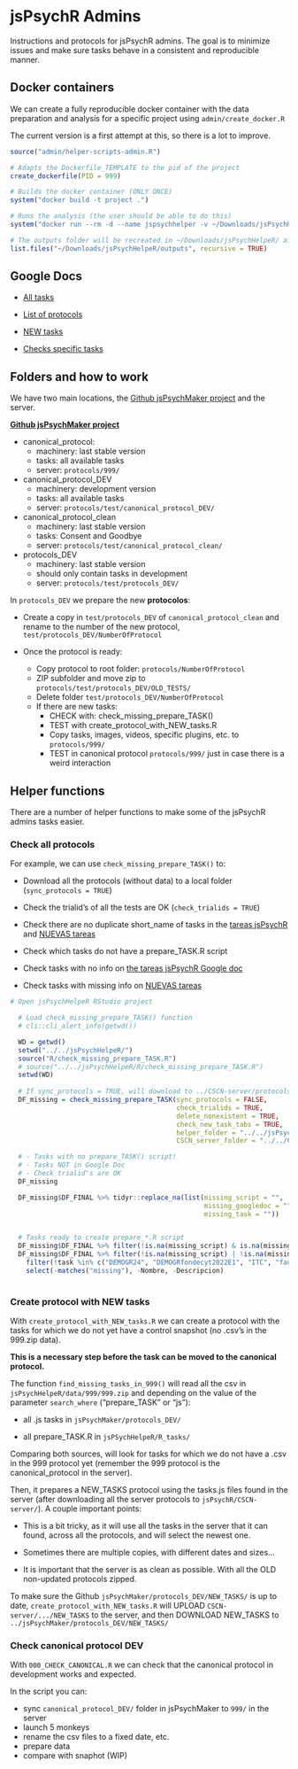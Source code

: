 # jsPsychR Admins {#jsPsychRAdmins}

<!-- TODO: create protocol to test new tasks in 999 with all available tasks... (extending canonical protocol with new tasks) -->

Instructions and protocols for jsPsychR admins. The goal is to minimize issues and make sure tasks behave in a consistent and reproducible manner.

## Docker containers

We can create a fully reproducible docker container with the data preparation and analysis for a specific project using `admin/create_docker.R`  

The current version is a first attempt at this, so there is a lot to improve.

```r

source("admin/helper-scripts-admin.R")

# Adapts the Dockerfile_TEMPLATE to the pid of the project
create_dockerfile(PID = 999)

# Builds the docker container (ONLY ONCE)
system("docker build -t project .")

# Runs the analysis (the user should be able to do this)
system("docker run --rm -d --name jspsychhelper -v ~/Downloads/jsPsychHelpeR/outputs:/home/project/jsPsychHelpeR/outputs:rw project")

# The outputs folder will be recreated in ~/Downloads/jsPsychHelpeR/ after a couple minutes
list.files("~/Downloads/jsPsychHelpeR/outputs", recursive = TRUE)

```

## Google Docs

-   [All tasks](https://docs.google.com/spreadsheets/d/1Eo0F4GcmqWZ1cghTpQlA4aHsc8kTABss-HAeimE2IqA/edit#gid=0)

-   [List of protocols](https://docs.google.com/spreadsheets/d/13xX8aGhKmfz8zVvNuCMDnS6L6Dy6T1NlA6nTOqZuErA/edit#gid=0)

-   [NEW tasks](https://docs.google.com/spreadsheets/d/1LAsyTZ2ZRP_xLiUBkqmawwnKWgy8OCwq4mmWrrc_rpQ/edit#gid=0)

-   [Checks specific tasks](https://docs.google.com/spreadsheets/d/1fM_T-u-77DHEGTOV5A8BrMyXZfN-rt-MaKsfQV1v3u0/edit#gid=1315185109)

## Folders and how to work

We have two main locations, the [Github jsPsychMaker project](https://github.com/gorkang/jsPsychMaker/) and the server.

[**Github jsPsychMaker project**](https://github.com/gorkang/jsPsychMaker/)

-   canonical_protocol:
    -   machinery: last stable version
    -   tasks: all available tasks
    -   server: `protocols/999/`
-   canonical_protocol_DEV
    -   machinery: development version
    -   tasks: all available tasks
    -   server: `protocols/test/canonical_protocol_DEV/`
-   canonical_protocol_clean
    -   machinery: last stable version
    -   tasks: Consent and Goodbye
    -   server: `protocols/test/canonical_protocol_clean/`
-   protocols_DEV
    -   machinery: last stable version
    -   should only contain tasks in development
    -   server: `protocols/test/protocols_DEV/`

In `protocols_DEV` we prepare the new **protocolos**:

-   Create a copy in `test/protocols_DEV` of `canonical_protocol_clean` and rename to the number of the new protocol, `test/protocols_DEV/NumberOfProtocol`

-   Once the protocol is ready:

    -   Copy protocol to root folder: `protocols/NumberOfProtocol`
    -   ZIP subfolder and move zip to `protocols/test/protocols_DEV/OLD_TESTS/`
    -   Delete folder `test/protocols_DEV/NumberOfProtocol`\
    -   If there are new tasks:
        -   CHECK with: check_missing_prepare_TASK()
        -   TEST with create_protocol_with_NEW_tasks.R
        -   Copy tasks, images, videos, specific plugins, etc. to `protocols/999/`
        -   TEST in canonical protocol `protocols/999/` just in case there is a weird interaction

<!-- test/tasks_DEV/ -->

<!-- - Maquinaria: ultima version estable -->

<!-- - Directorio para trabajar en las NUEVAS **tareas individuales** -->

<!-- - Una vez implementadas, copiar tareas (y sus imagenes, videos, ...) a 999/ -->

<!-- test/protocols_DEV/NEW_TASKS  -->

## Helper functions

There are a number of helper functions to make some of the jsPsychR admins tasks easier.

### Check all protocols

For example, we can use `check_missing_prepare_TASK()` to:

-   Download all the protocols (without data) to a local folder (`sync_protocols = TRUE`)

-   Check the trialid's of all the tests are OK (`check_trialids = TRUE`)

-   Check there are no duplicate short_name of tasks in the [tareas jsPsychR](https://docs.google.com/spreadsheets/d/1Eo0F4GcmqWZ1cghTpQlA4aHsc8kTABss-HAeimE2IqA/edit#gid=0) and [NUEVAS tareas](https://docs.google.com/spreadsheets/d/1LAsyTZ2ZRP_xLiUBkqmawwnKWgy8OCwq4mmWrrc_rpQ/edit#gid=0)

-   Check which tasks do not have a prepare_TASK.R script

-   Check tasks with no info on [the tareas jsPsychR Google doc](https://docs.google.com/spreadsheets/d/1Eo0F4GcmqWZ1cghTpQlA4aHsc8kTABss-HAeimE2IqA/edit#gid=0)

-   Check tasks with missing info on [NUEVAS tareas](https://docs.google.com/spreadsheets/d/1LAsyTZ2ZRP_xLiUBkqmawwnKWgy8OCwq4mmWrrc_rpQ/edit#gid=0)

```r

# Open jsPsychHelpeR RStudio project

  # Load check_missing_prepare_TASK() function
  # cli::cli_alert_info(getwd())

  WD = getwd()
  setwd("../../jsPsychHelpeR/")
  source("R/check_missing_prepare_TASK.R")
  # source("../../jsPsychHelpeR/R/check_missing_prepare_TASK.R")
  setwd(WD)
  
  # If sync_protocols = TRUE, will download to ../CSCN-server/protocols all the protocols from the server
  DF_missing = check_missing_prepare_TASK(sync_protocols = FALSE,
                                          check_trialids = TRUE,
                                          delete_nonexistent = TRUE,
                                          check_new_task_tabs = TRUE,
                                          helper_folder = "../../jsPsychHelpeR",
                                          CSCN_server_folder = "../../CSCN-server/")

  # - Tasks with no prepare_TASK() script!
  # - Tasks NOT in Google Doc
  # - Check trialid's are OK
  DF_missing

  DF_missing$DF_FINAL %>% tidyr::replace_na(list(missing_script = "",
                                                 missing_googledoc = "",
                                                 missing_task = ""))


  # Tasks ready to create prepare_*.R script
  DF_missing$DF_FINAL %>% filter(!is.na(missing_script) & is.na(missing_gdoc))
  DF_missing$DF_FINAL %>% filter(!is.na(missing_script) | !is.na(missing_gdoc)) %>%
    filter(!task %in% c("DEMOGR24", "DEMOGRfondecyt2022E1", "ITC", "fauxPasEv")) %>%  # "MDDF_respaldo", "mic_test", "faux_pas",
    select(-matches("missing"), -Nombre, -Descripcion)
  
```

### Create protocol with NEW tasks

With `create_protocol_with_NEW_tasks.R` we can create a protocol with the tasks for which we do not yet have a control snapshot (no .csv's in the 999.zip data).

**This is a necessary step before the task can be moved to the canonical protocol.**

The function `find_missing_tasks_in_999()` will read all the csv in `jsPsychHelpeR/data/999/999.zip` and depending on the value of the parameter `search_where` ("prepare_TASK" or "js"):

- all .js tasks in `jsPsychMaker/protocols_DEV/`

- all prepare_TASK.R in `jsPSychHelpeR/R_tasks/`

Comparing both sources, will look for tasks for which we do not have a .csv in the 999 protocol yet (remember the 999 protocol is the canonical_protocol in the server).

Then, it prepares a NEW_TASKS protocol using the tasks.js files found in the server (after downloading all the server protocols to `jsPsychR/CSCN-server/`). A couple important points:  

- This is a bit tricky, as it will use all the tasks in the server that it can found, across all the protocols, and will select the newest one.

- Sometimes there are multiple copies, with different dates and sizes...

- It is important that the server is as clean as possible. With all the OLD non-updated protocols zipped.


To make sure the Github `jsPsychMaker/protocols_DEV/NEW_TASKS/` is up to date, `create_protocol_with_NEW_tasks.R` will UPLOAD `CSCN-server/.../NEW_TASKS` to the server, and then DOWNLOAD NEW_TASKS to `../jsPsychMaker/protocols_DEV/NEW_TASKS/`  


### Check canonical protocol DEV

With `000_CHECK_CANONICAL.R` we can check that the canonical protocol in development works and expected.

In the script you can:

-   sync `canonical_protocol_DEV/` folder in jsPsychMaker to `999/` in the server
-   launch 5 monkeys
-   rename the csv files to a fixed date, etc.
-   prepare data
-   compare with snaphot (WIP)
